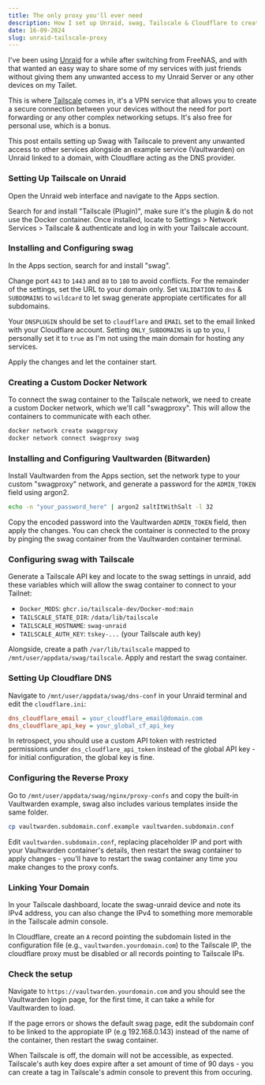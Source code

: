 ```yaml
---
title: The only proxy you'll ever need
description: How I set up Unraid, swag, Tailscale & Cloudflare to create a secure connection to my services.
date: 16-09-2024
slug: unraid-tailscale-proxy
---
```


I've been using [Unraid](https://unraid.net) for a while after switching from FreeNAS, and with that wanted an easy way to share some of my services with just friends without giving them any unwanted access to my Unraid Server or any other devices on my Tailet.

This is where [Tailscale](https://tailscale.com) comes in, it's a VPN service that allows you to create a secure connection between your devices without the need for port forwarding or any other complex networking setups. It's also free for personal use, which is a bonus.

This post entails setting up Swag with Tailscale to prevent any unwanted access to other services alongside an example service (Vaultwarden) on Unraid linked to a domain, with Cloudflare acting as the DNS provider.

### Setting Up Tailscale on Unraid

Open the Unraid web interface and navigate to the Apps section.

Search for and install "Tailscale (Plugin)", make sure it's the plugin & do not use the Docker container. Once installed, locate to Settings > Network Services > Tailscale & authenticate and log in with your Tailscale account.

### Installing and Configuring swag

In the Apps section, search for and install "swag".

Change port `443` to `1443` and `80` to `180` to avoid conflicts. For the remainder of the settings, set the URL to your domain only. Set `VALIDATION` to `dns` & `SUBDOMAINS` to `wildcard` to let swag generate appropiate certificates for all subdomains.

Your `DNSPLUGIN` should be set to `cloudflare` and `EMAIL` set to the email linked with your Cloudflare account. Setting `ONLY_SUBDOMAINS` is up to you, I personally set it to `true` as I'm not using the main domain for hosting any services.

Apply the changes and let the container start.

### Creating a Custom Docker Network

To connect the swag container to the Tailscale network, we need to create a custom Docker network, which we'll call "swagproxy". This will allow the containers to communicate with each other.

```bash
docker network create swagproxy
docker network connect swagproxy swag
```

### Installing and Configuring Vaultwarden (Bitwarden)

Install Vaultwarden from the Apps section, set the network type to your custom "swagproxy" network, and generate a password for the `ADMIN_TOKEN` field using argon2.

```bash
echo -n "your_password_here" | argon2 saltItWithSalt -l 32
```

Copy the encoded password into the Vaultwarden `ADMIN_TOKEN` field, then apply the changes. You can check the container is connected to the proxy by pinging the swag container from the Vaultwarden container terminal.

### Configuring swag with Tailscale

Generate a Tailscale API key and locate to the swag settings in unraid, add these variables which will allow the swag container to connect to your Tailnet:
   - `Docker_MODS`: `ghcr.io/tailscale-dev/Docker-mod:main`
   - `TAILSCALE_STATE_DIR`: `/data/lib/tailscale`
   - `TAILSCALE_HOSTNAME`: `swag-unraid`
   - `TAILSCALE_AUTH_KEY`: `tskey-...` (your Tailscale auth key)

Alongside, create a path `/var/lib/tailscale` mapped to `/mnt/user/appdata/swag/tailscale`.
Apply and restart the swag container.

### Setting Up Cloudflare DNS

Navigate to `/mnt/user/appdata/swag/dns-conf` in your Unraid terminal and edit the `cloudflare.ini`:

```ini
dns_cloudflare_email = your_cloudflare_email@domain.com
dns_cloudflare_api_key = your_global_cf_api_key
```

In retrospect, you should use a custom API token with restricted permissions under `dns_cloudflare_api_token` instead of the global API key - for initial configuration, the global key is fine.

### Configuring the Reverse Proxy

Go to `/mnt/user/appdata/swag/nginx/proxy-confs` and copy the built-in Vaultwarden example, swag also includes various templates inside the same folder.

```bash
cp vaultwarden.subdomain.conf.example vaultwarden.subdomain.conf
```

Edit `vaultwarden.subdomain.conf`, replacing placeholder IP and port with your Vaultwarden container's details, then restart the swag container to apply changes - you'll have to restart the swag container any time you make changes to the proxy confs.

### Linking Your Domain

In your Tailscale dashboard, locate the swag-unraid device and note its IPv4 address, you can also change the IPv4 to something more memorable in the Tailscale admin console.

In Cloudflare, create an `A` record pointing the subdomain listed in the configuration file (e.g., `vaultwarden.yourdomain.com`) to the Tailscale IP, the cloudflare proxy must be disabled or all records pointing to Tailscale IPs.

### Check the setup

Navigate to `https://vaultwarden.yourdomain.com` and you should see the Vaultwarden login page, for the first time, it can take a while for Vaultwarden to load.

If the page errors or shows the default swag page, edit the subdomain conf to be linked to the appropiate IP (e.g 192.168.0.143) instead of the name of the container, then restart the swag container.

When Tailscale is off, the domain will not be accessible, as expected. Tailscale's auth key does expire after a set amount of time of 90 days - you can create a tag in Tailscale's admin console to prevent this from occuring.
